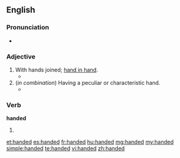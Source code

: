 {{also|-handed}}
==English==

===Pronunciation===
* {{audio|en-us-handed.ogg|Audio (US)}}

===Adjective===
{{en-adj|-}}

# With hands joined; [[hand in hand]].
#* {{quote-book|year=1667|title=Paradise Lost|section=Book IV.|author=[[w:John Milton|John Milton]]|passage=Into their inmost bower, '''Handed''' they went.}}
# (''in combination'') Having a peculiar or characteristic hand.
#* {{quote-book|passage=As poisonous tongued as '''handed|author=Shakespeare|title=Cymbeline|section=III-ii|year={{circa|1609}}}}

===Verb===
'''handed'''

# {{past of|hand}}

[[et:handed]]
[[es:handed]]
[[fr:handed]]
[[hu:handed]]
[[mg:handed]]
[[my:handed]]
[[simple:handed]]
[[te:handed]]
[[vi:handed]]
[[zh:handed]]